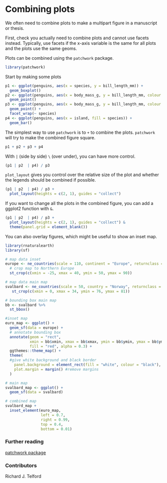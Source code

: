 # Combining plots

We often need to combine plots to make a multipart figure in a manuscript or thesis.

First, check you actually need to combine plots and cannot use facets instead.
Typically, use facets if the x-axis variable is the same for all plots and the plots use the same geoms.

Plots can be combined using the `patchwork` package.

```r
library(patchwork)
```

Start by making some plots

```r
p1 <- ggplot(penguins, aes(x = species, y = bill_length_mm)) +
  geom_boxplot()
p2 <- ggplot(penguins, aes(x = body_mass_g, y = bill_length_mm, colour = species)) +
  geom_point()
p3 <- ggplot(penguins, aes(x = body_mass_g, y = bill_length_mm, colour = species)) +
  geom_point() +
  facet_wrap(~ species)
p4 <- ggplot(penguins, aes(x = island, fill = species)) +
  geom_bar()
```

The simplest way to use `patchwork` is to `+` to combine the plots.
`patchwork` will try to make the combined figure square.

```r
p1 + p2 + p3 + p4
```
With `|` (side by side) `\` (over under), you can have more control.

```r
(p1 | p2  | p4) / p3
```

`plot_layout` gives you control over the relative size of the plot and whether the legends should be combined if possible.

```r
(p1 | p2  | p4) / p3 + 
  plot_layout(heights = c(2, 1), guides = "collect")
```

If you want to change all the plots in the combined figure, you can add a ggplot2 function with `&`.

```r
(p1 | p2  | p4) / p3 + 
  plot_layout(heights = c(2, 1), guides = "collect") &
  theme(panel.grid = element_blank())
```

You can also overlay figures, which might be useful to show an inset map.

```r
library(rnaturalearth)
library(sf)

# map data inset
europe <- ne_countries(scale = 110, continent = "Europe", returnclass = "sf") %>% 
  # crop map to Northern Europe
  st_crop(c(xmin = -25, xmax = 40, ymin = 50, ymax = 90))

# map data main map
svalbard <- ne_countries(scale = 50, country = "Norway", returnclass = "sf") %>% 
   st_crop(c(xmin = 0, xmax = 34, ymin = 76, ymax = 81))

# bounding box main map
bb <- svalbard %>% 
  st_bbox()

#inset map
euro_map <- ggplot() +
  geom_sf(data = europe) +
  # annotate bounding box
  annotate(geom = "rect", 
           xmin = bb$xmin, xmax = bb$xmax, ymin = bb$ymin, ymax = bb$ymax, 
           fill = "red", alpha = 0.3) +
  ggthemes::theme_map() +
  theme(
  #give white background and black border
    panel.background = element_rect(fill = "white", colour = "black"), 
    plot.margin = margin() #remove margins
  )

# main map
svalbard_map <- ggplot() +
  geom_sf(data = svalbard)

# combined map
svalbard_map + 
  inset_element(euro_map, 
                left = 0.7, 
                right = 0.99, 
                top = 0.4, 
                bottom = 0.01)
```


### Further reading {- .facta .toc-ignore}

[patchwork package](https://patchwork.data-imaginist.com/)

### Contributors {- .contributors .toc-ignore}

Richard J. Telford
